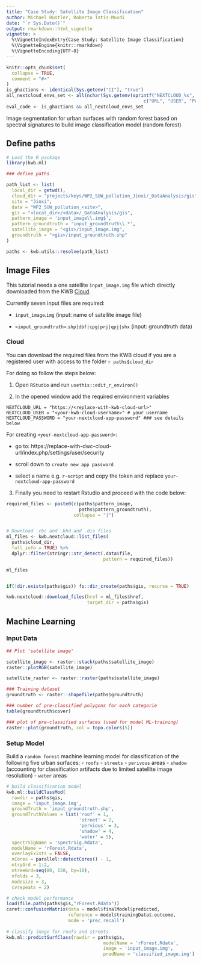 ```yaml
---
title: "Case Study: Satellite Image Classification"
author: Michael Rustler, Roberto Tatis-Muvdi
date: "`r Sys.Date()`"
output: rmarkdown::html_vignette
vignette: >
  %\VignetteIndexEntry{Case Study: Satellite Image Classification}
  %\VignetteEngine{knitr::rmarkdown}
  %\VignetteEncoding{UTF-8}
---
```


```r
knitr::opts_chunk$set(
  collapse = TRUE,
  comment = "#>"
)
is_ghactions <- identical(Sys.getenv("CI"), "true")
all_nextcloud_envs_set <- all(nchar(Sys.getenv(sprintf("NEXTCLOUD_%s", 
                                                   c("URL", "USER", "PW"))) > 0))
eval_code <- is_ghactions && all_nextcloud_envs_set
```

Image segmentation for urban surfaces with random forest based on spectral 
signatures to build image classification model (random forest)

## Define paths

```r
# Load the R package
library(kwb.ml)

### define paths

path_list <- list(
  local_dir = getwd(),
  cloud_dir = "projects/keys/WP2_SUW_pollution_Jinxi/_DataAnalysis/gis",
  site = "Jinxi",
  data = "WP2_SUW_pollution_<site>",
  gis = "<local_dir>/<data>/_DataAnalysis/gis",
  pattern_image = 'input_image\\.img$',
  pattern_groundtruth = 'input_groundtruth\\.*',
  satellite_image = "<gis>/input_image.img",
  groundtruth = "<gis>/input_groundtruth.shp"
)

paths <- kwb.utils::resolve(path_list)

```

## Image Files

This tutorial needs a one satellite `input_image.img` file which directly downloaded from
the KWB [Cloud](#cloud). 

Currently seven input files are required:

* `input_image`.`img` (input: name of satellite image file)

* `<input_groundtruth>`.`shp|dbf|cpg|prj|qpj|shx` (input: groundtruth data)


### Cloud 

You can download the required files from the KWB cloud if you are a 
registered user with access to the folder ``r paths$cloud_dir``

For doing so follow the steps below: 

1. Open `RStudio` and run `usethis::edit_r_environ()`

2. In the opened window add the required environment variables

```
NEXTCLOUD_URL = "https://<replace-with-kwb-cloud-url>"
NEXTCLOUD_USER = "<your-kwb-cloud-username>" # your username
NEXTCLOUD_PASSWORD = "your-nextcloud-app-password" ### see details below
```

For creating `<your-nextcloud-app-password>`:

* go to: https://replace-with-dwc-cloud-url/index.php/settings/user/security

* scroll down to `create new app password`

* select a name e.g. `r-script` and copy the token and replace `your-nextcloud-app-password`


3. Finally you need to restart Rstudio and proceed with the code below:

```r

required_files <- paste0(c(paths$pattern_image,
                           paths$pattern_groundtruth),
                         collapse = "|")


# Download .cbc and .bhd and .dis files
ml_files <- kwb.nextcloud::list_files(
  paths$cloud_dir,
  full_info = TRUE) %>%
  dplyr::filter(stringr::str_detect(.data$file,
                                    pattern = required_files))

ml_files


if(!dir.exists(paths$gis)) fs::dir_create(paths$gis, recurse = TRUE)

kwb.nextcloud::download_files(href = ml_files$href,
                              target_dir = paths$gis)

```


## Machine Learning


### Input Data 

```r
## Plot 'satellite image'

satellite_image <- raster::stack(paths$satellite_image)  
raster::plotRGB(satellite_image)

satellite_raster <- raster::raster(paths$satellite_image)

### Training dataset
groundtruth <- raster::shapefile(paths$groundtruth)

### number of pre-classified polygons for each categorie
table(groundtruth$cover)

### plot of pre-classified surfaces (used for model ML-training)
raster::plot(groundtruth, col = topo.colors(5))

```

### Setup Model 

Build a `random forest` machine learning model for classification of the following
five urban surfaces: 
- `roofs`
- `streets`
- `perivous` areas
- `shadow` (accounting for classification artifacts due to limited satellite image 
resolution)
- `water` areas 

```r

# build classification model
kwb.ml::buildClassMod(
  rawdir = paths$gis,
  image = 'input_image.img',
  groundTruth = 'input_groundtruth.shp',
  groundTruthValues = list('roof' = 1, 
                           'street' = 2,
                           'pervious' = 3,
                           'shadow' = 4,
                           'water' = 5),
  spectrSigName = 'spectrSig.Rdata',
  modelName = 'rForest.Rdata',
  overlayExists = FALSE,
  nCores = parallel::detectCores() - 1,
  mtryGrd = 1:2, 
  ntreeGrd=seq(80, 150, by=10),
  nfolds = 3, 
  nodesize = 3, 
  cvrepeats = 2)

# check model performance
load(file.path(paths$gis,"rForest.Rdata"))
caret::confusionMatrix(data = model$finalModel$predicted, 
                       reference = model$trainingData$.outcome, 
                       mode = 'prec_recall')
                       
# classify image for roofs and streets
kwb.ml::predictSurfClass(rawdir = paths$gis,
                                    modelName = 'rForest.Rdata',
                                    image = 'input_image.img',
                                    predName = 'classified_image.img')


```

